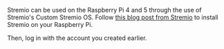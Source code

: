 Stremio can be used on the Raspberry Pi 4 and 5 through the use of Stremio's Custom Stremio OS.
Follow [this blog post from Stremio](https://blog.stremio.com/stremio-os-is-now-available-for-raspberry-pi-5-4/) to install Stremio on your Raspberry Pi.

Then, log in with the account you created earlier.
